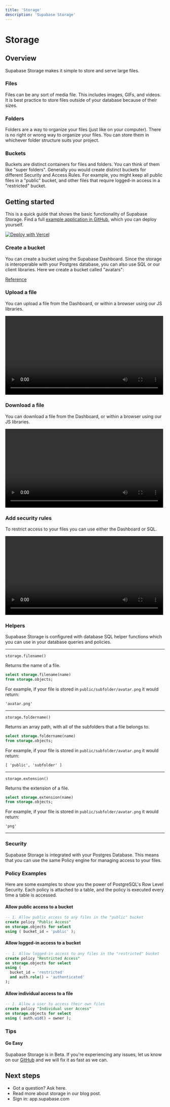 ```yaml
---
title: 'Storage'
description: 'Supabase Storage'
---
```


# Storage

## Overview

Supabase Storage makes it simple to store and serve large files.

### Files

Files can be any sort of media file. This includes images, GIFs, and videos. It is best practice to store files outside of your database because of their sizes.

### Folders

Folders are a way to organize your files (just like on your computer). There is no right or wrong way to organize your files. You can store them in whichever folder structure suits your project.

### Buckets

Buckets are distinct containers for files and folders. You can think of them like "super folders". Generally you would create distinct buckets for different Security and Access Rules. For example, you might keep all public files in a "public" bucket, and other files that require logged-in access in a "restricted" bucket.

## Getting started

This is a quick guide that shows the basic functionality of Supabase Storage. Find a full [example application in GitHub](https://github.com/supabase/supabase/edit/master/examples/nextjs-ts-user-management), which you can deploy yourself.

<a href="https://vercel.com/new/git/external?repository-url=https%3A%2F%2Fgithub.com%2Fsupabase%2Fsupabase%2Ftree%2Fmaster%2Fexamples%2Fnextjs-ts-user-management&project-name=supabase-user-management&repository-name=supabase-user-management&demo-title=Supabase%20User%20Management&demo-description=An%20example%20web%20app%20using%20Supabase%20and%20Next.js&demo-url=https%3A%2F%2Fsupabase-nextjs-ts-user-management.vercel.app&demo-image=https%3A%2F%2Fi.imgur.com%2FZ3HkQqe.png&integration-ids=oac_jUduyjQgOyzev1fjrW83NYOv&external-id=nextjs-user-management">
  <img src="https://vercel.com/button" alt="Deploy with Vercel" />
</a>

### Create a bucket

You can create a bucket using the Supabase Dashboard. Since the storage is interoperable with your Postgres database, you can also use SQL or our client libraries. Here we create a bucket called "avatars":

<!--- 
TODO: Get tabs to render - @supabase/ui Tabs component fails to render)
--->

[Reference](https://pub.dev/documentation/storage_client/latest/storage_client/SupabaseStorageClient/createBucket.html)

### Upload a file

You can upload a file from the Dashboard, or within a browser using our JS libraries.

<video width="99%" playsinline controls>
  <source src="/videos/storage/upload.mp4" type="video/mp4" playsInline />
</video>

### Download a file

You can download a file from the Dashboard, or within a browser using our JS libraries.

<video width="99%" playsinline controls>
  <source src="/videos/storage/download.mp4" type="video/mp4" playsInline />
</video>

### Add security rules

To restrict access to your files you can use either the Dashboard or SQL.

<video width="99%" playsinline controls>
  <source src="/videos/storage/policies.mp4" type="video/mp4" playsInline />
</video>

### Helpers

Supabase Storage is configured with database SQL helper functions which you can use in your database queries and policies.

<hr />

`storage.filename()`

Returns the name of a file.

```sql
select storage.filename(name)
from storage.objects;
```

For example, if your file is stored in `public/subfolder/avatar.png` it would return:

`'avatar.png'`

<hr />

`storage.foldername()`

Returns an array path, with all of the subfolders that a file belongs to.

```sql
select storage.foldername(name)
from storage.objects;
```

For example, if your file is stored in `public/subfolder/avatar.png` it would return:

`[ 'public', 'subfolder' ]`

<hr />

`storage.extension()`

Returns the extension of a file.

```sql
select storage.extension(name)
from storage.objects;
```

For example, if your file is stored in `public/subfolder/avatar.png` it would return:

`'png'`

<hr />

### Security

Supabase Storage is integrated with your Postgres Database. This means that you can use the same Policy engine for managing access to your files.

### Policy Examples

Here are some examples to show you the power of PostgreSQL's Row Level Security. Each policy is attached to a table, and the policy is executed every time a table is accessed.

#### Allow public access to a bucket

```sql
-- 1. Allow public access to any files in the "public" bucket
create policy "Public Access"
on storage.objects for select
using ( bucket_id = 'public' );
```

#### Allow logged-in access to a bucket

```sql
-- 1. Allow logged-in access to any files in the "restricted" bucket
create policy "Restricted Access"
on storage.objects for select
using (
  bucket_id = 'restricted'
  and auth.role() = 'authenticated'
);
```

#### Allow individual access to a file

```sql
-- 1. Allow a user to access their own files
create policy "Individual user Access"
on storage.objects for select
using ( auth.uid() = owner );
```

### Tips

#### Go Easy

Supabase Storage is in Beta. If you're experiencing any issues, let us know on our [GitHub](https://github.com/supabase/supabase/discussions) and we will fix it as fast as we can.

## Next steps

- Got a question? Ask here.
- Read more about storage in our blog post.
- Sign in: app.supabase.com
